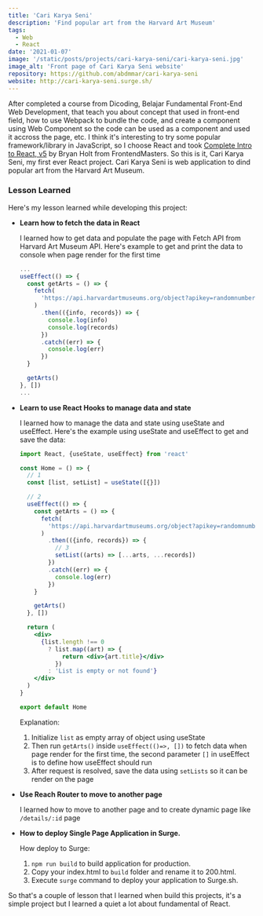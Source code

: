 ```yaml
---
title: 'Cari Karya Seni'
description: 'Find popular art from the Harvard Art Museum'
tags:
  - Web
  - React
date: '2021-01-07'
image: '/static/posts/projects/cari-karya-seni/cari-karya-seni.jpg'
image_alt: 'Front page of Cari Karya Seni website'
repository: https://github.com/abdmmar/cari-karya-seni
website: http://cari-karya-seni.surge.sh/
---
```


After completed a course from Dicoding, Belajar Fundamental Front-End Web
Development, that teach you about concept that used in front-end field, how to
use Webpack to bundle the code, and create a component using Web Component so
the code can be used as a component and used it accross the page, etc. I think
it's interesting to try some popular framework/library in JavaScript, so I
choose React and took
[Complete Intro to React, v5](https://frontendmasters.com/courses/complete-react-v5/)
by Bryan Holt from FrontendMasters. So this is it, Cari Karya Seni, my first
ever React project. Cari Karya Seni is web application to dind popular art
from the Harvard Art Museum.

### Lesson Learned

Here's my lesson learned while developing this project:

- **Learn how to fetch the data in React**

  I learned how to get data and populate the page with Fetch API from Harvard
  Art Museum API. Here's example to get and print the data to console when
  page render for the first time

  ```jsx
  ...
  useEffect(() => {
    const getArts = () => {
      fetch(
        'https://api.harvardartmuseums.org/object?apikey=randomnumberhere&page=1',
      )
        .then(({info, records}) => {
          console.log(info)
          console.log(records)
        })
        .catch((err) => {
          console.log(err)
        })
    }

    getArts()
  }, [])
  ...
  ```

- **Learn to use React Hooks to manage data and state**

  I learned how to manage the data and state using useState and useEffect.
  Here's the example using useState and useEffect to get and save the data:

  ```jsx
  import React, {useState, useEffect} from 'react'

  const Home = () => {
    // 1
    const [list, setList] = useState([{}])

    // 2
    useEffect(() => {
      const getArts = () => {
        fetch(
          'https://api.harvardartmuseums.org/object?apikey=randomnumberhere&page=1',
        )
          .then(({info, records}) => {
            // 3
            setList((arts) => [...arts, ...records])
          })
          .catch((err) => {
            console.log(err)
          })
      }

      getArts()
    }, [])

    return (
      <div>
        {list.length !== 0
          ? list.map((art) => {
              return <div>{art.title}</div>
            })
          : 'List is empty or not found'}
      </div>
    )
  }

  export default Home
  ```

  Explanation:

  1.  Initialize `list` as empty array of object using useState
  2.  Then run `getArts()` inside `useEffect(()=>, [])` to fetch data when
      page render for the first time, the second parameter `[]` in useEffect
      is to define how useEffect should run
  3.  After request is resolved, save the data using `setLists` so it can be
      render on the page

- **Use Reach Router to move to another page**

  I learned how to move to another page and to create dynamic page like
  `/details/:id` page

- **How to deploy Single Page Application in Surge.**

  How deploy to Surge:

  1.  `npm run build` to build application for production.
  2.  Copy your index.html to `build` folder and rename it to 200.html.
  3.  Execute `surge` command to deploy your application to Surge.sh.

So that's a couple of lesson that I learned when build this projects, it's a
simple project but I learned a quiet a lot about fundamental of React.
